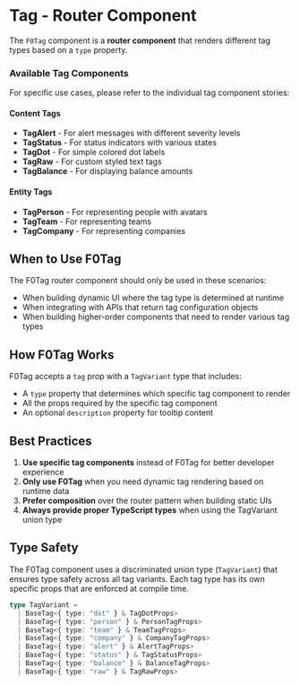 
<Meta title="Tags/Tag (Router)" component={Tag} />

# Tag - Router Component

The `F0Tag` component is a **router component** that renders different tag types
based on a `type` property.

### Available Tag Components

For specific use cases, please refer to the individual tag component stories:

#### Content Tags

- **<LinkTo kind="Components/Tags/TagAlert" story="Documentation">TagAlert</LinkTo>** -
  For alert messages with different severity levels
- **<LinkTo kind="Components/Tags/TagStatus" story="Documentation">TagStatus</LinkTo>** -
  For status indicators with various states
- **<LinkTo kind="Components/Tags/TagDot" story="Documentation">TagDot</LinkTo>** -
  For simple colored dot labels
- **<LinkTo kind="Components/Tags/TagRaw" story="Documentation">TagRaw</LinkTo>** -
  For custom styled text tags
- **<LinkTo kind="Components/Tags/TagBalance" story="Documentation">TagBalance</LinkTo>** -
  For displaying balance amounts

#### Entity Tags

- **<LinkTo kind="Components/Tags/TagPerson" story="Documentation">TagPerson</LinkTo>** -
  For representing people with avatars
- **<LinkTo kind="Components/Tags/TagTeam" story="Documentation">TagTeam</LinkTo>** -
  For representing teams
- **<LinkTo kind="Components/Tags/TagCompany" story="Documentation">TagCompany</LinkTo>** -
  For representing companies

## When to Use F0Tag

The F0Tag router component should only be used in these scenarios:

- When building dynamic UI where the tag type is determined at runtime
- When integrating with APIs that return tag configuration objects
- When building higher-order components that need to render various tag types

## How F0Tag Works

F0Tag accepts a `tag` prop with a `TagVariant` type that includes:

- A `type` property that determines which specific tag component to render
- All the props required by the specific tag component
- An optional `description` property for tooltip content

## Best Practices

1. **Use specific tag components** instead of F0Tag for better developer
   experience
2. **Only use F0Tag** when you need dynamic tag rendering based on runtime data
3. **Prefer composition** over the router pattern when building static UIs
4. **Always provide proper TypeScript types** when using the TagVariant union
   type

## Type Safety

The F0Tag component uses a discriminated union type (`TagVariant`) that ensures
type safety across all tag variants. Each tag type has its own specific props
that are enforced at compile time.

```typescript
type TagVariant =
  | BaseTag<{ type: "dot" } & TagDotProps>
  | BaseTag<{ type: "person" } & PersonTagProps>
  | BaseTag<{ type: "team" } & TeamTagProps>
  | BaseTag<{ type: "company" } & CompanyTagProps>
  | BaseTag<{ type: "alert" } & AlertTagProps>
  | BaseTag<{ type: "status" } & TagStatusProps>
  | BaseTag<{ type: "balance" } & BalanceTagProps>
  | BaseTag<{ type: "raw" } & TagRawProps>
```
